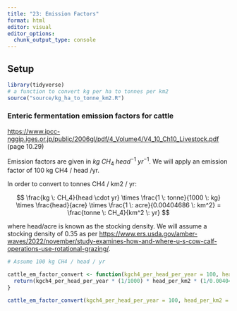 ```yaml
---
title: "23: Emission Factors"
format: html
editor: visual
editor_options: 
  chunk_output_type: console
---
```


## Setup

```r
library(tidyverse)
# a function to convert kg per ha to tonnes per km2
source("source/kg_ha_to_tonne_km2.R")
```

### Enteric fermentation emission factors for cattle

<https://www.ipcc-nggip.iges.or.jp/public/2006gl/pdf/4_Volume4/V4_10_Ch10_Livestock.pdf> (page 10.29)

Emission factors are given in $kg \: CH_4 \: head^{-1} \: yr^{-1}$. We will apply an emission factor of 100 kg CH4 / head /yr.

In order to convert to tonnes CH4 / km2 / yr:

$$
\frac{kg \: CH_4}{head \cdot yr} \times \frac{1 \: tonne}{1000 \: kg} \times \frac{head}{acre} \times \frac{1 \: acre}{0.00404686 \: km^2} = \frac{tonne \: CH_4}{km^2 \: yr}
$$

where head/acre is known as the stocking density. We will assume a stocking density of 0.35 as per <https://www.ers.usda.gov/amber-waves/2022/november/study-examines-how-and-where-u-s-cow-calf-operations-use-rotational-grazing/>.

```r
# Assume 100 kg CH4 / head / yr

cattle_em_factor_convert <- function(kgch4_per_head_per_year = 100, head_per_km2 = 0.35) {
  return(kgch4_per_head_per_year * (1/1000) * head_per_km2 * (1/0.00404686))  
}

cattle_em_factor_convert(kgch4_per_head_per_year = 100, head_per_km2 = 0.35)
```
